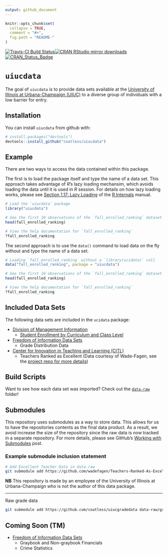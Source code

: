 ```yaml
---
output: github_document
---
```


<!-- README.md is generated from README.Rmd. Please edit that file -->

```r
knitr::opts_chunk$set(
  collapse = TRUE,
  comment = "#>",
  fig.path = "README-"
)
```

[![Travis-CI Build Status](https://travis-ci.org/coatless/uiucdata.svg?branch=master)](https://travis-ci.org/coatless/uiucdata)[![CRAN RStudio mirror downloads](http://cranlogs.r-pkg.org/badges/uiucdata)](http://www.r-pkg.org/pkg/uiucdata) [![CRAN\_Status\_Badge](http://www.r-pkg.org/badges/version/uiucdata)](https://cran.r-project.org/package=uiucdata)

# `uiucdata`

The goal of `uiucdata` is to provide data sets available at the
[University of Illinois at Urbana-Champaign (UIUC)](http://illinois.edu/) 
to a diverse group of individuals with a low barrier for entry.

## Installation

You can install `uiucdata` from github with:

```r
# install.packages("devtools")
devtools::install_github("coatless/uiucdata")
```

## Example

There are two ways to access the data contained within this package. 

The first is to load the package itself and type the name of a data set.
This approach takes advantage of _R_'s lazy loading mechansim, which avoids
loading the data until it is used in _R_ session. For details on 
how lazy loading works, please see [Section 1.17: Lazy Loading](https://cran.r-project.org/doc/manuals/r-release/R-ints.html#Lazy-loading)
of the [R Internals](https://cran.r-project.org/doc/manuals/r-release/R-ints.html)
manual.

```r
# Load the `uiucdata` package
library("uiucdata")

# See the first 10 observations of the `fall_enrolled_ranking` dataset
head(fall_enrolled_ranking)

# View the help documentation for `fall_enrolled_ranking`
?fall_enrolled_ranking
```

The second approach is to use the `data()` command to load data on the 
fly without and type the name of a data set.

```r
# Loading `fall_enrolled_ranking` without a `library(ucidata)` call
data("fall_enrolled_ranking", package = "uiucdata")

# See the first 10 observations of the `fall_enrolled_ranking` dataset
head(fall_enrolled_ranking)

# View the help documentation for `fall_enrolled_ranking`
?fall_enrolled_ranking
```


## Included Data Sets

The following data sets are included in the `ucidata` package:

- [Division of Management Information](http://www.dmi.illinois.edu/)
    - [Student Enrollment by Curriculum and Class Level](http://www.dmi.illinois.edu/stuenr/#class)
- [Freedom of Information Data Sets](https://www.uillinois.edu/cms/One.aspx?portalId=1324&pageId=171041)
    - Grade Distribution Data
- [Center for Innovation in Teaching and Learning (CITL)](http://citl.illinois.edu/)
    - Teachers Ranked as Excellent (Data courtesy of Wade-Fagen, see the [project repo for more details](https://github.com/wadefagen/Teachers-Ranked-As-Excellent-UIUC))

## Build Scripts

Want to see how each data set was imported? 
Check out the [`data-raw`](https://github.com/coatless/uiucdata/tree/master/data-raw) folder!

## Submodules

This repository uses submodules as a way to store data. This allows for us
to have the repositories contents as the final data product. As a result, 
we avoid increase the size of the repository since the raw data is now tracked
in a separate repository. For more details, please see GitHub's [Working with Submodules ](https://github.com/blog/2104-working-with-submodules) post.


### Example submodule inclusion statement

```bash
# Add Excellent Teacher Data in data-raw
git submodule add https://github.com/wadefagen/Teachers-Ranked-As-Excellent-UIUC data-raw/excellent-teachers
```

**NB** This repository is made by an employee of the University of Illinois at
Urbana-Champaign who is not the author of this data package.

----

Raw grade data

```bash
git submodule add https://github.com/coatless/uiucgradedata data-raw/grade-dist
```

## Coming Soon (TM)

- [Freedom of Information Data Sets](https://www.uillinois.edu/cms/One.aspx?portalId=1324&pageId=171041)
    - Graybook and Non-graybook Financials
    - Crime Statistics
